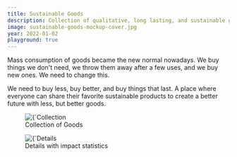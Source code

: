 ```yaml
---
title: Sustainable Goods
description: Collection of qualitative, long lasting, and sustainable goods
image: sustainable-goods-mockup-cover.jpg
year: 2022-01-02
playground: true
---
```


Mass consumption of goods became the new normal nowadays. We buy things we don't need, we throw them away after a few uses, and we buy new ones. We need to change this.

We need to buy less, buy better, and buy things that last. A place where everyone can share their favorite sustainable products to create a better future with less, but better goods.

<figure>
    <Image 
        src={`/images/projects/sustainable-goods/sustainable-goods-mockup.jpg`}
        alt={`Collection of Goods`}
        width={3200}
        height={2400}
        priority
    />
    <figcaption>Collection of Goods</figcaption>
</figure>

<figure>
    <Image 
        src={`/images/projects/sustainable-goods/sustainable-goods-mockup-detail.jpg`}
        alt={`Details with impact statistics`}
        width={3200}
        height={2400}
    />
    <figcaption>Details with impact statistics</figcaption>
</figure>